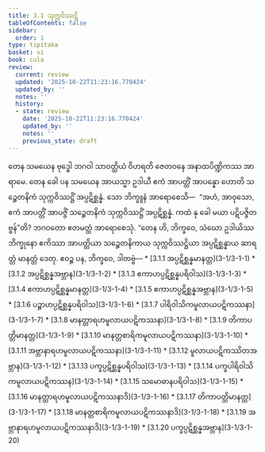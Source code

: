 ```yaml
---
title: 3.1 သုက္ကဝိဿဋ္ဌိ
tableOfContents: false
sidebar:
  order: 1
type: tipitaka
basket: vi
book: cula
review:
  current: review
  updated: '2025-10-22T11:23:16.770424'
  updated_by: ''
  notes: ''
  history:
  - state: review
    date: '2025-10-22T11:23:16.770424'
    updated_by: ''
    notes: ''
    previous_state: draft
---
```



<ReviewStatus review={frontmatter.review} showDetails={true} />

<HypothesisAnnotation frontmatter={frontmatter} />

<DynamicBreadcrumb />

<Division number="97" book="cula" e="ch" v="4" p="104">

<Paragraph number="498" book="cula">
တေန သမယေန ဗုဒ္ဓေါ ဘဂဝါ သာဝတ္ထိယံ ဝိဟရတိ ဇေတဝနေ အနာထပိဏ္ဍိကဿ အာရာမေ. တေန ခေါ ပန သမယေန အာယသ္မာ ဥဒါယီ ဧကံ အာပတ္တိံ အာပန္နော ဟောတိ သဉ္စေတနိကံ သုက္ကဝိဿဋ္ဌိံ အပ္ပဋိစ္ဆန္နံ. သော ဘိက္ခူနံ အာရောစေသိ—  “အဟံ, အာဝုသော, ဧကံ အာပတ္တိံ အာပဇ္ဇိံ သဉ္စေတနိကံ သုက္ကဝိဿဋ္ဌိံ အပ္ပဋိစ္ဆန္နံ. ကထံ နု ခေါ မယာ ပဋိပဇ္ဇိတဗ္ဗန်”တိ? ဘဂဝတော ဧတမတ္ထံ အာရောစေသုံ. “တေန ဟိ, ဘိက္ခဝေ, သံဃော ဥဒါယိဿ ဘိက္ခုနော ဧကိဿာ အာပတ္တိယာ သဉ္စေတနိကာယ သုက္ကဝိဿဋ္ဌိယာ အပ္ပဋိစ္ဆန္နာယ ဆာရတ္တံ မာနတ္တံ ဒေတု. ဧဝဉ္စ ပန, ဘိက္ခဝေ, ဒါတဗ္ဗံ—

</Paragraph>
</Division>

<TableOfContents book="cula" section="3.1">
* [3.1.1 အပ္ပဋိစ္ဆန္နမာနတ္တ](3-1/3-1-1)
* [3.1.2 အပ္ပဋိစ္ဆန္နအဗ္ဘာန](3-1/3-1-2)
* [3.1.3 ဧကာဟပ္ပဋိစ္ဆန္နပရိဝါသ](3-1/3-1-3)
* [3.1.4 ဧကာဟပ္ပဋိစ္ဆန္နမာနတ္တ](3-1/3-1-4)
* [3.1.5 ဧကာဟပ္ပဋိစ္ဆန္နအဗ္ဘာန](3-1/3-1-5)
* [3.1.6 ပဉ္စာဟပ္ပဋိစ္ဆန္နပရိဝါသ](3-1/3-1-6)
* [3.1.7 ပါရိဝါသိကမူလာယပဋိကဿနာ](3-1/3-1-7)
* [3.1.8 မာနတ္တာရဟမူလာယပဋိကဿနာ](3-1/3-1-8)
* [3.1.9 တိကာပတ္တိမာနတ္တ](3-1/3-1-9)
* [3.1.10 မာနတ္တစာရိကမူလာယပဋိကဿနာ](3-1/3-1-10)
* [3.1.11 အဗ္ဘာနာရဟမူလာယပဋိကဿနာ](3-1/3-1-11)
* [3.1.12 မူလာယပဋိကဿိတအဗ္ဘာန](3-1/3-1-12)
* [3.1.13 ပက္ခပ္ပဋိစ္ဆန္နပရိဝါသ](3-1/3-1-13)
* [3.1.14 ပက္ခပါရိဝါသိကမူလာယပဋိကဿန](3-1/3-1-14)
* [3.1.15 သမောဓာနပရိဝါသ](3-1/3-1-15)
* [3.1.16 မာနတ္တာရဟမူလာယပဋိကဿနာဒိ](3-1/3-1-16)
* [3.1.17 တိကာပတ္တိမာနတ္တ](3-1/3-1-17)
* [3.1.18 မာနတ္တစာရိကမူလာယပဋိကဿနာဒိ](3-1/3-1-18)
* [3.1.19 အဗ္ဘာနာရဟမူလာယပဋိကဿနာဒိ](3-1/3-1-19)
* [3.1.20 ပက္ခပ္ပဋိစ္ဆန္နအဗ္ဘာန](3-1/3-1-20)
</TableOfContents>